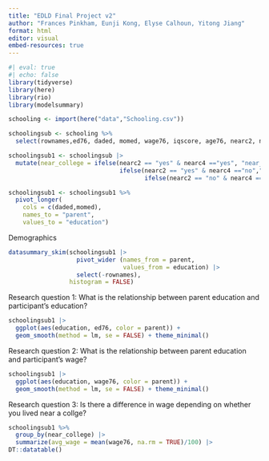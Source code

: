```yaml
---
title: "EDLD Final Project v2"
author: "Frances Pinkham, Eunji Kong, Elyse Calhoun, Yitong Jiang"
format: html
editor: visual
embed-resources: true
---
```


```r
#| eval: true
#| echo: false
library(tidyverse)
library(here)
library(rio)
library(modelsummary)
```

```r
schooling <- import(here("data","Schooling.csv"))
```

```r
schoolingsub <- schooling %>%
  select(rownames,ed76, daded, momed, wage76, iqscore, age76, nearc2, nearc4)

```

```r
schoolingsub1 <- schoolingsub |> 
  mutate(near_college = ifelse(nearc2 == "yes" & nearc4 =="yes", "near_colleges", 
                               ifelse(nearc2 == "yes" & nearc4 =="no","near_cc", 
                                      ifelse(nearc2 == "no" & nearc4 =="yes","near_4yr", "not_near_college")))) 
```


```r
schoolingsub1 <- schoolingsub1 %>%
  pivot_longer(
    cols = c(daded,momed),
    names_to = "parent",
    values_to = "education")
```



Demographics
```r
datasummary_skim(schoolingsub1 |> 
                   pivot_wider (names_from = parent,
                                values_from = education) |> 
                   select(-rownames),
                 histogram = FALSE)
```


Research question 1: 
What is the relationship between parent education and participant's education? 
```r
schoolingsub1 |> 
  ggplot(aes(education, ed76, color = parent)) +
  geom_smooth(method = lm, se = FALSE) + theme_minimal()

```

Research question 2: 
What is the relationship between parent education and participant's wage? 
```r
schoolingsub1 |> 
  ggplot(aes(education, wage76, color = parent)) +
  geom_smooth(method = lm, se = FALSE) + theme_minimal()
```

Research question 3: 
Is there a difference in wage depending on whether you lived near a collge?
```r
schoolingsub1 %>%   
  group_by(near_college) |> 
  summarize(avg_wage = mean(wage76, na.rm = TRUE)/100) |> 
DT::datatable()
```